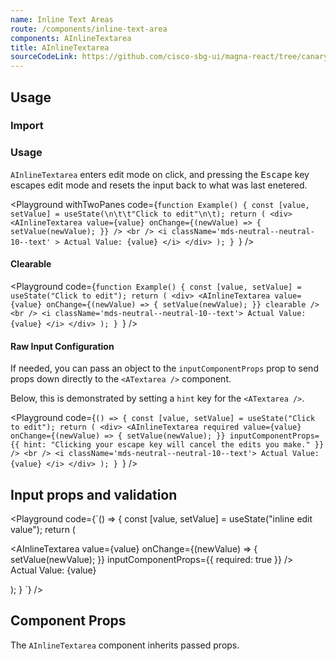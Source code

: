 ```yaml
---
name: Inline Text Areas
route: /components/inline-text-area
components: AInlineTextarea
title: AInlineTextarea
sourceCodeLink: https://github.com/cisco-sbg-ui/magna-react/tree/canary/framework/components/AInlineTextarea
---
```


## Usage

### Import

<ComponentImport components="AInlineTextarea" />

### Usage

`AInlineTextarea` enters edit mode on click, and pressing the <kbd>Escape</kbd> key escapes edit mode and resets the input back to what was last enetered.

<Playground
  withTwoPanes
  code={`function Example() {
  const [value, setValue] = useState(\n\t\t"Click to edit"\n\t);
  return (
    <div>
      <AInlineTextarea
        value={value}
        onChange={(newValue) => {
          setValue(newValue);
        }}
      />
      <br />
      <i
        className='mds-neutral--neutral-10--text'
      >
        Actual Value: {value}
      </i>
    </div>
  );
}
`}
/>

#### Clearable

<Playground
  code={`function Example() {
  const [value, setValue] = useState("Click to edit");
  return (
    <div>
      <AInlineTextarea
        value={value}
        onChange={(newValue) => {
          setValue(newValue);
        }}
        clearable
      />
      <br />
      <i className='mds-neutral--neutral-10--text'>
        Actual Value: {value}
      </i>
    </div>
  );
}
`}
/>

#### Raw Input Configuration

If needed, you can pass an object to the `inputComponentProps` prop to send props down directly to the `<ATextarea />` component.

Below, this is demonstrated by setting a `hint` key for the `<ATextarea />`.

<Playground
  code={`() => {
  const [value, setValue] = useState("Click to edit");
  return (
    <div>
      <AInlineTextarea
        required
        value={value}
        onChange={(newValue) => {
          setValue(newValue);
        }}
        inputComponentProps={{
          hint: "Clicking your escape key will cancel the edits you make."
        }}
      />
      <br />
      <i className='mds-neutral--neutral-10--text'>
        Actual Value: {value}
      </i>
    </div>
);
}
`}
/>

## Input props and validation

<Playground
  code={`() => {
  const [value, setValue] = useState("inline edit value");
  return (
    <div>
      <AInlineTextarea
        value={value}
        onChange={(newValue) => {
          setValue(newValue);
        }}
        inputComponentProps={{
          required: true
        }}
      />
      <br />
      Actual Value: {value}
    </div>

);
}
`}
/>

## Component Props

The `AInlineTextarea` component inherits passed props.

<Props of="AInlineInputBase" />
